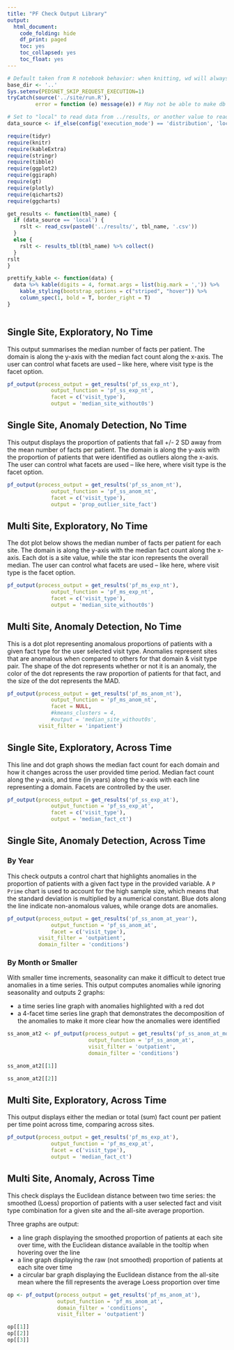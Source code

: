 ```yaml
---
title: "PF Check Output Library"
output:
  html_document:
    code_folding: hide
    df_print: paged
    toc: yes
    toc_collapsed: yes
    toc_float: yes
---
```


```r
# Default taken from R notebook behavior: when knitting, wd will always be location of notebook
base_dir <- '..'
Sys.setenv(PEDSNET_SKIP_REQUEST_EXECUTION=1)
tryCatch(source('../site/run.R'),
         error = function (e) message(e)) # May not be able to make db connection

# Set to "local" to read data from ../results, or another value to read from db
data_source <- if_else(config('execution_mode') == 'distribution', 'local', 'not_local')

require(tidyr)
require(knitr)
require(kableExtra)
require(stringr)
require(tibble)
require(ggplot2)
require(ggiraph)
require(gt)
require(plotly)
require(qicharts2)
require(ggcharts)

get_results <- function(tbl_name) {
  if (data_source == 'local') {
    rslt <- read_csv(paste0('../results/', tbl_name, '.csv'))
  }
  else {
    rslt <- results_tbl(tbl_name) %>% collect()
  }
rslt
}

prettify_kable <- function(data) {
  data %>% kable(digits = 4, format.args = list(big.mark = ',')) %>%
    kable_styling(bootstrap_options = c("striped", "hover")) %>%
    column_spec(1, bold = T, border_right = T)
}



```

## Single Site, Exploratory, No Time

This output summarises the median number of facts per patient. The domain is along the y-axis with the median fact count along the x-axis. The user can control what facets are used -- like here, where visit type is the facet option.

```r

pf_output(process_output = get_results('pf_ss_exp_nt'),
              output_function = 'pf_ss_exp_nt',
              facet = c('visit_type'),
              output = 'median_site_without0s')

```

## Single Site, Anomaly Detection, No Time

This output displays the proportion of patients that fall +/- 2 SD away from the mean number of facts per patient. The domain is along the y-axis with the proportion of patients that were identified as outliers along the x-axis. The user can control what facets are used -- like here, where visit type is the facet option.

```r

pf_output(process_output = get_results('pf_ss_anom_nt'),
              output_function = 'pf_ss_anom_nt',
              facet = c('visit_type'),
              output = 'prop_outlier_site_fact')

```

## Multi Site, Exploratory, No Time

The dot plot below shows the median number of facts per patient for each site. The domain is along the y-axis with the median fact count along the x-axis. Each dot is a site value, while the star icon represents the overall median. The user can control what facets are used -- like here, where visit type is the facet option.

```r

pf_output(process_output = get_results('pf_ms_exp_nt'),
              output_function = 'pf_ms_exp_nt',
              facet = c('visit_type'),
              output = 'median_site_without0s')

```

## Multi Site, Anomaly Detection, No Time

This is a dot plot representing anomalous proportions of patients with a given fact type for the user selected visit type. Anomalies represent sites that are anomalous when compared to others for that domain & visit type pair. The shape of the dot represents whether or not it is an anomaly, the color of the dot represents the raw proportion of patients for that fact, and the size of the dot represents the MAD.

```r

pf_output(process_output = get_results('pf_ms_anom_nt'),
              output_function = 'pf_ms_anom_nt',
              facet = NULL,
              #kmeans_clusters = 4,
              #output = 'median_site_without0s',
          visit_filter = 'inpatient')

```

## Single Site, Exploratory, Across Time

This line and dot graph shows the median fact count for each domain and how it changes across the user provided time period. Median fact count along the y-axis, and time (in years) along the x-axis with each line representing a domain. Facets are controlled by the user.

```r

pf_output(process_output = get_results('pf_ss_exp_at'),
              output_function = 'pf_ss_exp_at',
              facet = c('visit_type'),
              output = 'median_fact_ct')

```

## Single Site, Anomaly Detection, Across Time

### By Year

This check outputs a control chart that highlights anomalies in the proportion of patients with a given fact type in the provided variable. A `P Prime` chart is used to account for the high sample size, which means that the standard deviation is multiplied by a numerical constant. Blue dots along the line indicate non-anomalous values, while orange dots are anomalies.

```r

pf_output(process_output = get_results('pf_ss_anom_at_year'),
              output_function = 'pf_ss_anom_at',
              facet = c('visit_type'),
          visit_filter = 'outpatient',
          domain_filter = 'conditions')

```

### By Month or Smaller

With smaller time increments, seasonality can make it difficult to detect true anomalies in a time series. This output computes anomalies while ignoring seasonality and outputs 2 graphs:

- a time series line graph with anomalies highlighted with a red dot
- a 4-facet time series line graph that demonstrates the decomposition of the anomalies to make it more clear how the anomalies were identified

```r

ss_anom_at2 <- pf_output(process_output = get_results('pf_ss_anom_at_month'),
                          output_function = 'pf_ss_anom_at',
                          visit_filter = 'outpatient',
                          domain_filter = 'conditions')

ss_anom_at2[[1]]

ss_anom_at2[[2]]

```

## Multi Site, Exploratory, Across Time

This output displays either the median or total (sum) fact count per patient per time point across time, comparing across sites.

```r

pf_output(process_output = get_results('pf_ms_exp_at'),
              output_function = 'pf_ms_exp_at',
              facet = c('visit_type'),
              output = 'median_fact_ct')

```

## Multi Site, Anomaly, Across Time

This check displays the Euclidean distance between two time series: the smoothed (Loess) proportion of patients with a user selected fact and visit type combination for a given site and the all-site average proportion. 

Three graphs are output:

  * a line graph displaying the smoothed proportion of patients at each site over time, with the Euclidean distance available in the tooltip when hovering over the line
  * a line graph displaying the raw (not smoothed) proportion of patients at each site over time
  * a circular bar graph displaying the Euclidean distance from the all-site mean where the fill represents the average Loess proportion over time

```r

op <- pf_output(process_output = get_results('pf_ms_anom_at'),
                output_function = 'pf_ms_anom_at',
                domain_filter = 'conditions',
                visit_filter = 'outpatient')

op[[1]]
op[[2]]
op[[3]]

```
